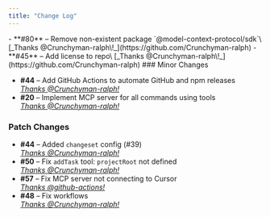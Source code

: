 ```yaml
---
title: "Change Log"
---
```


<Update label="0.10.1 – 04/10/2025" description="Patch release with dependency cleanup and license update.">
  - **#80** – Remove non-existent package `@model-context-protocol/sdk`\
    [_Thanks @Crunchyman-ralph\!_](https://github.com/Crunchyman-ralph)
  - **#45** – Add license to repo\
    [_Thanks @Crunchyman-ralph\!_](https://github.com/Crunchyman-ralph)
</Update>

<Update label="0.10.0 – 04/09/2025" description="New MCP server + GitHub release automation.">
  ### Minor Changes

  - **#44** – Add GitHub Actions to automate GitHub and npm releases\
    [_Thanks @Crunchyman-ralph\!_](https://github.com/Crunchyman-ralph)
  - **#20** – Implement MCP server for all commands using tools\
    [_Thanks @Crunchyman-ralph\!_](https://github.com/Crunchyman-ralph)

  ### Patch Changes

  - **#44** – Added `changeset` config (#39)\
    [_Thanks @Crunchyman-ralph\!_](https://github.com/Crunchyman-ralph)
  - **#50** – Fix `addTask` tool: `projectRoot` not defined\
    [_Thanks @Crunchyman-ralph\!_](https://github.com/Crunchyman-ralph)
  - **#57** – Fix MCP server not connecting to Cursor\
    [_Thanks @github-actions\!_](https://github.com/github-actions)
  - **#48** – Fix workflows\
    [_Thanks @Crunchyman-ralph\!_](https://github.com/Crunchyman-ralph)
</Update>